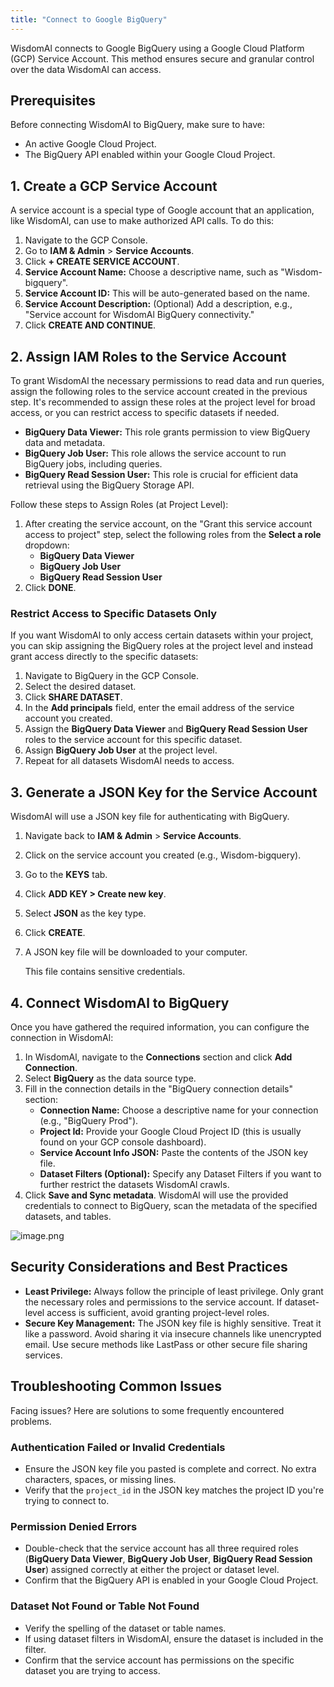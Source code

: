 ```yaml
---
title: "Connect to Google BigQuery"
---
```


WisdomAl connects to Google BigQuery using a Google Cloud Platform (GCP) Service Account. This method ensures secure and granular control over the data WisdomAl can access.

## Prerequisites

Before connecting WisdomAl to BigQuery, make sure to have:

- An active Google Cloud Project.
- The BigQuery API enabled within your Google Cloud Project.

## 1. Create a GCP Service Account

A service account is a special type of Google account that an application, like WisdomAl, can use to make authorized API calls. To do this:

1. Navigate to the GCP Console.
2. Go to **IAM & Admin** \> **Service Accounts**.
3. Click **\+ CREATE SERVICE ACCOUNT**.
4. **Service Account Name:** Choose a descriptive name, such as "Wisdom-bigquery".
5. **Service Account ID:** This will be auto-generated based on the name.
6. **Service Account Description:** (Optional) Add a description, e.g., "Service account for WisdomAl BigQuery connectivity."
7. Click **CREATE AND CONTINUE**.

## 2. Assign IAM Roles to the Service Account

To grant WisdomAl the necessary permissions to read data and run queries, assign the following roles to the service account created in the previous step. It's recommended to assign these roles at the project level for broad access, or you can restrict access to specific datasets if needed.

- **BigQuery Data Viewer:** This role grants permission to view BigQuery data and metadata.
- **BigQuery Job User:** This role allows the service account to run BigQuery jobs, including queries.
- **BigQuery Read Session User:** This role is crucial for efficient data retrieval using the BigQuery Storage API.

Follow these steps to Assign Roles (at Project Level):

1. After creating the service account, on the "Grant this service account access to project" step, select the following roles from the **Select a role** dropdown:
   - **BigQuery Data Viewer**
   - **BigQuery Job User**
   - **BigQuery Read Session User**
2. Click **DONE**.

### Restrict Access to Specific Datasets Only

If you want WisdomAl to only access certain datasets within your project, you can skip assigning the BigQuery roles at the project level and instead grant access directly to the specific datasets:

1. Navigate to BigQuery in the GCP Console.
2. Select the desired dataset.
3. Click **SHARE DATASET**.
4. In the **Add principals** field, enter the email address of the service account you created.
5. Assign the **BigQuery Data Viewer** and **BigQuery Read Session User** roles to the service account for this specific dataset.
6. Assign **BigQuery Job User** at the project level.
7. Repeat for all datasets WisdomAl needs to access.

## 3. Generate a JSON Key for the Service Account

WisdomAl will use a JSON key file for authenticating with BigQuery.

1. Navigate back to **IAM & Admin** \> **Service Accounts**.
2. Click on the service account you created (e.g., Wisdom-bigquery).
3. Go to the **KEYS** tab.
4. Click **ADD KEY \> Create new key**.
5. Select **JSON** as the key type.
6. Click **CREATE**.
7. A JSON key file will be downloaded to your computer.

   <Warning>
     This file contains sensitive credentials.
   </Warning>

## 4. Connect WisdomAl to BigQuery

Once you have gathered the required information, you can configure the connection in WisdomAl:

1. In WisdomAl, navigate to the **Connections** section and click **Add Connection**.
2. Select **BigQuery** as the data source type.
3. Fill in the connection details in the "BigQuery connection details" section:
   - **Connection Name:** Choose a descriptive name for your connection (e.g., "BigQuery Prod").
   - **Project Id:** Provide your Google Cloud Project ID (this is usually found on your GCP console dashboard).
   - **Service Account Info JSON:** Paste the contents of the JSON key file.
   - **Dataset Filters (Optional):** Specify any Dataset Filters if you want to further restrict the datasets WisdomAl crawls.
4. Click **Save and Sync metadata**. WisdomAl will use the provided credentials to connect to BigQuery, scan the metadata of the specified datasets, and tables.

![image.png](/images/bigquery.png)

## Security Considerations and Best Practices

- **Least Privilege:** Always follow the principle of least privilege. Only grant the necessary roles and permissions to the service account. If dataset-level access is sufficient, avoid granting project-level roles.
- **Secure Key Management:** The JSON key file is highly sensitive. Treat it like a password. Avoid sharing it via insecure channels like unencrypted email. Use secure methods like LastPass or other secure file sharing services.

## Troubleshooting Common Issues

Facing issues? Here are solutions to some frequently encountered problems.

### Authentication Failed or Invalid Credentials

- Ensure the JSON key file you pasted is complete and correct. No extra characters, spaces, or missing lines.
- Verify that the `project_id` in the JSON key matches the project ID you're trying to connect to.

### Permission Denied Errors

- Double-check that the service account has all three required roles (**BigQuery Data Viewer**, **BigQuery Job User**, **BigQuery Read Session User**) assigned correctly at either the project or dataset level.
- Confirm that the BigQuery API is enabled in your Google Cloud Project.

### Dataset Not Found or Table Not Found

- Verify the spelling of the dataset or table names.
- If using dataset filters in WisdomAl, ensure the dataset is included in the filter.
- Confirm that the service account has permissions on the specific dataset you are trying to access.